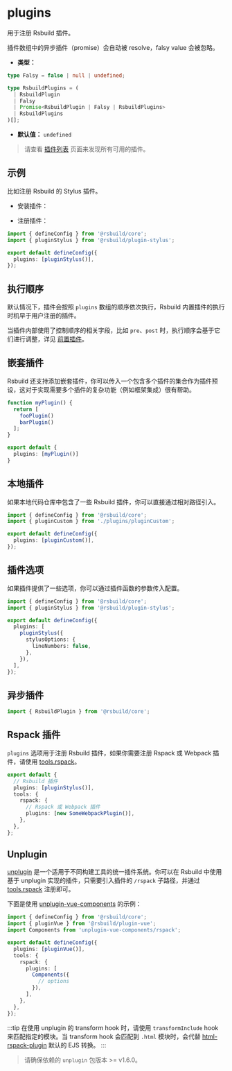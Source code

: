 # plugins

用于注册 Rsbuild 插件。

插件数组中的异步插件（promise）会自动被 resolve，falsy value 会被忽略。

- **类型：**

```ts
type Falsy = false | null | undefined;

type RsbuildPlugins = (
  | RsbuildPlugin
  | Falsy
  | Promise<RsbuildPlugin | Falsy | RsbuildPlugins>
  | RsbuildPlugins
)[];
```

- **默认值：** `undefined`

> 请查看 [插件列表](/plugins/list/index) 页面来发现所有可用的插件。

## 示例

比如注册 Rsbuild 的 Stylus 插件。

- 安装插件：


<PackageManagerTabs command="add @rsbuild/plugin-stylus -D" />

- 注册插件：

```ts title="rsbuild.config.ts"
import { defineConfig } from '@rsbuild/core';
import { pluginStylus } from '@rsbuild/plugin-stylus';

export default defineConfig({
  plugins: [pluginStylus()],
});
```

## 执行顺序

默认情况下，插件会按照 `plugins` 数组的顺序依次执行，Rsbuild 内置插件的执行时机早于用户注册的插件。

当插件内部使用了控制顺序的相关字段，比如 `pre`、`post` 时，执行顺序会基于它们进行调整，详见 [前置插件](/plugins/dev/core#前置插件)。

## 嵌套插件

Rsbuild 还支持添加嵌套插件，你可以传入一个包含多个插件的集合作为插件预设，这对于实现需要多个插件的复杂功能（例如框架集成）很有帮助。

```ts title="rsbuild.config.ts"
function myPlugin() {
  return [
    fooPlugin()
    barPlugin()
  ];
}

export default {
  plugins: [myPlugin()]
}
```

## 本地插件

如果本地代码仓库中包含了一些 Rsbuild 插件，你可以直接通过相对路径引入。

```ts title="rsbuild.config.ts"
import { defineConfig } from '@rsbuild/core';
import { pluginCustom } from './plugins/pluginCustom';

export default defineConfig({
  plugins: [pluginCustom()],
});
```

## 插件选项

如果插件提供了一些选项，你可以通过插件函数的参数传入配置。

```ts title="rsbuild.config.ts"
import { defineConfig } from '@rsbuild/core';
import { pluginStylus } from '@rsbuild/plugin-stylus';

export default defineConfig({
  plugins: [
    pluginStylus({
      stylusOptions: {
        lineNumbers: false,
      },
    }),
  ],
});
```

## 异步插件

```ts
import { RsbuildPlugin } from '@rsbuild/core';
```

## Rspack 插件

`plugins` 选项用于注册 Rsbuild 插件，如果你需要注册 Rspack 或 Webpack 插件，请使用 [tools.rspack](/config/tools/rspack)。

```ts title="rsbuild.config.ts"
export default {
  // Rsbuild 插件
  plugins: [pluginStylus()],
  tools: {
    rspack: {
      // Rspack 或 Webpack 插件
      plugins: [new SomeWebpackPlugin()],
    },
  },
};
```

## Unplugin

[unplugin](https://github.com/unjs/unplugin) 是一个适用于不同构建工具的统一插件系统。你可以在 Rsbuild 中使用基于 unplugin 实现的插件，只需要引入插件的 `/rspack` 子路径，并通过 [tools.rspack](/config/tools/rspack) 注册即可。

下面是使用 [unplugin-vue-components](https://www.npmjs.com/package/unplugin-vue-components) 的示例：

```ts
import { defineConfig } from '@rsbuild/core';
import { pluginVue } from '@rsbuild/plugin-vue';
import Components from 'unplugin-vue-components/rspack';

export default defineConfig({
  plugins: [pluginVue()],
  tools: {
    rspack: {
      plugins: [
        Components({
          // options
        }),
      ],
    },
  },
});
```

:::tip
在使用 unplugin 的 transform hook 时，请使用 `transformInclude` hook 来匹配指定的模块。当 transform hook 会匹配到 `.html` 模块时，会代替 [html-rspack-plugin](https://github.com/rspack-contrib/html-rspack-plugin) 默认的 EJS 转换。
:::

> 请确保依赖的 `unplugin` 包版本 >= v1.6.0。
